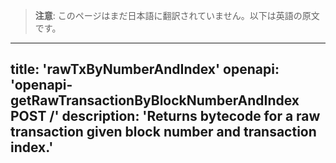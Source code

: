 <!-- AUTO-GENERATED-CONTENT:START (ENGLISH-COPY) -->
> **注意**: このページはまだ日本語に翻訳されていません。以下は英語の原文です。

---
title: 'rawTxByNumberAndIndex'
openapi: 'openapi-getRawTransactionByBlockNumberAndIndex POST /'
description: 'Returns bytecode for a raw transaction given block number and transaction index.'
---